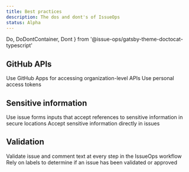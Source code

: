 ```yaml
---
title: Best practices
description: The dos and dont's of IssueOps
status: Alpha
---
```


  Do,
  DoDontContainer,
  Dont
} from '@issue-ops/gatsby-theme-doctocat-typescript'

## GitHub APIs

<DoDontContainer>
  <Do indented>Use GitHub Apps for accessing organization-level APIs</Do>
  <Dont indented>Use personal access tokens</Dont>
</DoDontContainer>

## Sensitive information

<DoDontContainer>
  <Do indented>
    Use issue forms inputs that accept references to sensitive information in
    secure locations
  </Do>
  <Dont indented>Accept sensitive information directly in issues</Dont>
</DoDontContainer>

## Validation

<DoDontContainer>
  <Do indented>
    Validate issue and comment text at every step in the IssueOps workflow
  </Do>
  <Dont indented>
    Rely on labels to determine if an issue has been validated or approved
  </Dont>
</DoDontContainer>
